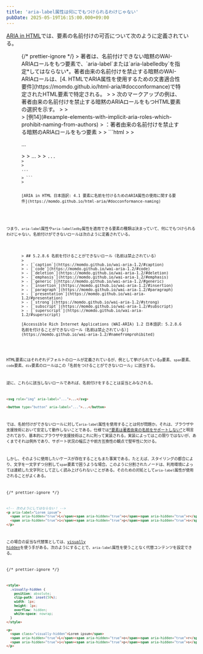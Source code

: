 ```yaml
---
title: 'aria-label属性は何にでもつけられるわけじゃない'
pubDate: 2025-05-19T16:15:00.000+09:00
---
```


[ARIA in HTML](https://www.w3.org/TR/html-aria/)では、要素の名前付けの可否について次のように定義されている。

<figure>
{/* prettier-ignore */}
> 著者は、名前付けできない暗黙のWAI-ARIAロールをもつ要素で、`aria-label`または`aria-labelledby`を指定*してはならない*。著者由来の名前付けを禁止する暗黙のWAI-ARIAロールは、[<bdi class="secno">4. </bdi> HTMLでARIA属性を使用するための文書適合性要件](https://momdo.github.io/html-aria/#docconformance)で特定されたHTML要素で特定される。
>
> 次のマークアップの例は、著者由来の名前付けを禁止する暗黙のARIAロールをもつHTML要素の選択を示す。
>
> <div id="example-elements-with-implicit-aria-roles-which-prohibit-naming-from-authors">
> [例<bdi>14</bdi>](#example-elements-with-implicit-aria-roles-which-prohibit-naming-from-authors)
> <span class="example-title">：著者由来の名前付けを禁止する暗黙のARIAロールをもつ要素</span>
>
> ```html
> <!-- DO NOT do the following! -->
> <p aria-label="...">...</p>
>
> <span aria-label="...">...<span>
>
> <code aria-label="...">...<code>
>
> <div aria-labelledby="...">...</div>
> ```
> </div>

<figcaption>[ARIA in HTML 日本語訳: 4.1 要素に名前を付けるためのARIA属性の使用に関する要件](https://momdo.github.io/html-aria/#docconformance-naming)</figcaption>
</figure>

つまり、`aria-label`属性や`aria-labelledby`属性を適用できる要素の種類は決まっていて、何にでもつけられるわけじゃない。名前付けができないロールは次のように定義されている。

<figure>
> ## <bdi>5.2.8.6</bdi> 名前を付けることができないロール（名前は禁止されている）
>
> - [`caption`](https://momdo.github.io/wai-aria-1.2/#caption)
> - [`code`](https://momdo.github.io/wai-aria-1.2/#code)
> - [`deletion`](https://momdo.github.io/wai-aria-1.2/#deletion)
> - [`emphasis`](https://momdo.github.io/wai-aria-1.2/#emphasis)
> - [`generic`](https://momdo.github.io/wai-aria-1.2/#generic)
> - [`insertion`](https://momdo.github.io/wai-aria-1.2/#insertion)
> - [`paragraph`](https://momdo.github.io/wai-aria-1.2/#paragraph)
> - [`presentation`](https://momdo.github.io/wai-aria-1.2/#presentation)
> - [`strong`](https://momdo.github.io/wai-aria-1.2/#strong)
> - [`subscript`](https://momdo.github.io/wai-aria-1.2/#subscript)
> - [`superscript`](https://momdo.github.io/wai-aria-1.2/#superscript)

<figcaption>[Accessible Rich Internet Applications (WAI-ARIA) 1.2 日本語訳: 5.2.8.6 名前を付けることができないロール（名前は禁止されている）](https://momdo.github.io/wai-aria-1.2/#namefromprohibited)</figcaption>
</figure>

HTML要素にはそれぞれデフォルトのロールが定義されているが、例として挙げられている`p`要素、`span`要素、`code`要素、`div`要素のロールはこの「名前をつけることができないロール」に該当する。

逆に、これらに該当しないロールであれば、名前付けをすることは妥当とみなされる。

```html
<svg role="img" aria-label="...">...</svg>

<button type="button" aria-label="...">...</button>
```

では、名前付けができないロールに対して`aria-label`属性を使用することは何が問題か。それは、ブラウザや支援技術において安定して動作しないことである。仕様では[<q>要素は著者由来の名前をサポートしない</q>](https://momdo.github.io/wai-aria-1.2/#namecalculation)と明言されており、基本的にブラウザや支援技術はこれに則って実装される。実装によってはこの限りではないが、あくまでそれは例外であり、サポート状況の幅広さや前方互換性の観点で堅牢性に欠ける。

しかし、そのように使用したいケースが存在することもまた事実である。たとえば、スタイリングの都合により、文字を一文字ずつ分割して`span`要素で囲うような場合。このように分割されたノードは、利用環境によっては連続した文字列として正しく読み上げられないことがある。そのための対処として`aria-label`属性が使用されることがよくある。

{/* prettier-ignore */}
```html
<!-- 次のようにしてはならない！ -->
<p aria-label="Lorem ipsum">
  <span aria-hidden="true">L</span><span aria-hidden="true">o</span><span aria-hidden="true">r</span><span aria-hidden="true">e</span><span aria-hidden="true">m</span>
  <span aria-hidden="true">i</span><span aria-hidden="true">p</span><span aria-hidden="true">s</span><span aria-hidden="true">u</span><span aria-hidden="true">m</span>
</p>
```

この場合の妥当な代替策としては、[visually hidden](https://www.scottohara.me/blog/2017/04/14/inclusively-hidden.html)を使う手がある。次のようにすることで、`aria-label`属性を使うことなく代替コンテンツを設定できる。

{/* prettier-ignore */}
```html
<style>
  .visually-hidden {
    position: absolute;
    clip-path: inset(50%);
    width: 1px;
    height: 1px;
    overflow: hidden;
    white-space: nowrap;
  }
</style>

<p>
  <span class="visually-hidden">Lorem ipsum</span>
  <span aria-hidden="true">L</span><span aria-hidden="true">o</span><span aria-hidden="true">r</span><span aria-hidden="true">e</span><span aria-hidden="true">m</span>
  <span aria-hidden="true">i</span><span aria-hidden="true">p</span><span aria-hidden="true">s</span><span aria-hidden="true">u</span><span aria-hidden="true">m</span>
</p>
```
